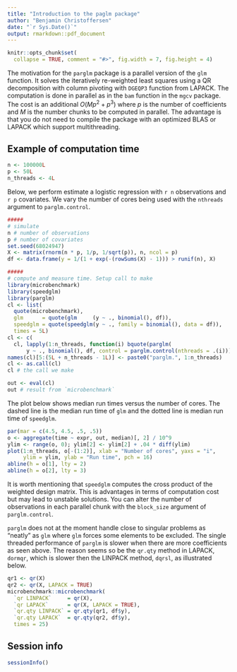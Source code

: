 ```yaml
---
title: "Introduction to the paglm package"
author: "Benjamin Christoffersen"
date: "`r Sys.Date()`"
output: rmarkdown::pdf_document
---
```


```r
knitr::opts_chunk$set(
  collapse = TRUE, comment = "#>", fig.width = 7, fig.height = 4)
```

The motivation for the `parglm` package is a parallel version of the `glm` 
function. It solves the iteratively re-weighted least squares using a QR 
decomposition with column pivoting with `DGEQP3` function from LAPACK. 
The computation is done in parallel as in the `bam` function in the `mgcv` package. The 
cost is an additional $O(Mp^2 + p^3)$ where $p$ is the number of 
coefficients and $M$ is the number chunks to be computed in parallel. 
The advantage is that you do not need to compile the package with 
an optimized BLAS or LAPACK which support multithreading.

## Example of computation time

```r
n <- 100000L
p <- 50L
n_threads <- 4L
```

Below, we perform estimate a logistic regression with `r n` observations 
and `r p` covariates. We vary the number of cores being used with the
`nthreads` argument to `parglm.control`.

```r
#####
# simulate
n # number of observations
p # number of covariates
set.seed(68024947)
X <- matrix(rnorm(n * p, 1/p, 1/sqrt(p)), n, ncol = p)
df <- data.frame(y = 1/(1 + exp(-(rowSums(X) - 1))) > runif(n), X)
```


```r
#####
# compute and measure time. Setup call to make
library(microbenchmark)
library(speedglm)
library(parglm)
cl <- list(
  quote(microbenchmark), 
  glm      = quote(glm     (y ~ ., binomial(), df)), 
  speedglm = quote(speedglm(y ~ ., family = binomial(), data = df)), 
  times = 5L)
cl <- c(
  cl, lapply(1:n_threads, function(i) bquote(parglm(
      y ~ ., binomial(), df, control = parglm.control(nthreads = .(i))))))
names(cl)[5:(5L + n_threads - 1L)] <- paste0("parglm.", 1:n_threads)
cl <- as.call(cl)
cl # the call we make

out <- eval(cl)
out # result from `microbenchmark`
```

The plot below shows median run times versus the number of cores. The dashed line 
is the median run time of `glm` and the dotted line is median run time of 
`speedglm`.

```r
par(mar = c(4.5, 4.5, .5, .5))
o <- aggregate(time ~ expr, out, median)[, 2] / 10^9
ylim <- range(o, 0); ylim[2] <- ylim[2] + .04 * diff(ylim)
plot(1:n_threads, o[-(1:2)], xlab = "Number of cores", yaxs = "i",
     ylim = ylim, ylab = "Run time", pch = 16)
abline(h = o[1], lty = 2)
abline(h = o[2], lty = 3)
```

It is worth mentioning that `speedglm` computes the cross product of the weighted design 
matrix. This is advantages in terms of computation cost but may lead to unstable 
solutions. You can alter the number of observations in each parallel chunk 
with the `block_size` argument of `parglm.control`.

`parglm` does not at the moment handle close to singular problems 
as "neatly" as `glm` where `glm` forces some elements to be excluded. The 
single threaded performance of `parglm` is slower when there are more coefficients 
as seen above. The reason seems so be the `qr.qty` method in LAPACK, `dormqr`, which is slower
then the LINPACK method, `dqrsl`, as illustrated below.

```r
qr1 <- qr(X)
qr2 <- qr(X, LAPACK = TRUE)
microbenchmark::microbenchmark(
  `qr LINPACK`     = qr(X), 
  `qr LAPACK`      = qr(X, LAPACK = TRUE), 
  `qr.qty LINPACK` = qr.qty(qr1, df$y), 
  `qr.qty LAPACK`  = qr.qty(qr2, df$y), 
  times = 25)
```

## Session info

```r
sessionInfo()
```

